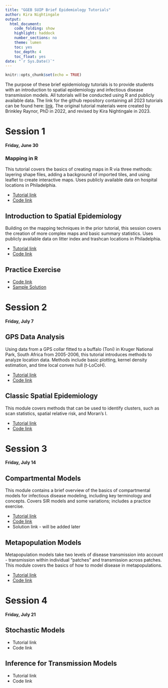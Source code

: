 ```yaml
---
title: "GGEB SUIP Brief Epidemiology Tutorials"
author: Kira Nightingale
output:
  html_document:
    code_folding: show
    highlight: haddock
    number_sections: no
    theme: lumen
    toc: yes
    toc_depth: 4
    toc_float: yes
date: "`r Sys.Date()`"
---
```


```r
knitr::opts_chunk$set(echo = TRUE)
```

The purpose of these brief epidemiology tutorials is to provide students with an introduction to spatial epidemiology and infectious disease transmission models. All tutorials will be conducted using R and publicly available data. The link for the github repository containing all 2023 tutorials can be found here: [link](https://github.com/kira-nightingale/epi_tutorial_library/tree/main). The original tutorial materials were created by Brinkley Raynor, PhD in 2022, and revised by Kira Nightingale in 2023.

# Session 1
**Friday, June 30**

### Mapping in R
This tutorial covers the basics of creating maps in R via three methods: layering shape files, adding a background of imported tiles, and using leaflet to create interactive maps. Uses publicly available data on hospital locations in Philadelphia.

- [Tutorial link](https://rpubs.com/KNightingale/SUIP2023_01)
- [Code link](https://github.com/kira-nightingale/epi_tutorial_library/blob/main/Spatial/01_Mapping.Rmd)

## Introduction to Spatial Epidemiology
Building on the mapping techniques in the prior tutorial, this session covers the creation of more complex maps and basic summary statistics. Uses publicly available data on litter index and trashcan locations in Philadelphia.

- [Tutorial link](https://rpubs.com/KNightingale/SUIP2023_2)
- [Code link](https://github.com/kira-nightingale/epi_tutorial_library/blob/main/Spatial/02_ChoroplethMaps.Rmd)

## Practice Exercise

- [Code link](https://github.com/kira-nightingale/epi_tutorial_library/blob/main/Spatial/03_MappingExercise.Rmd)
- [Sample Solution]("https://rpubs.com/KNightingale/1060151")

# Session 2
**Friday, July 7**

## GPS Data Analysis
Using data from a GPS collar fitted to a buffalo (Toni) in Kruger National Park, South Africa from 2005-2006, this tutorial introduces methods to analyze location data. Methods include basic plotting, kernel density estimation, and time local convex hull (t-LoCoH).

- [Tutorial link](https://rpubs.com/KNightingale/1060153)
- [Code link](https://github.com/kira-nightingale/epi_tutorial_library/blob/main/Spatial/04_GPStracking.Rmd)

## Classic Spatial Epidemiology
This module covers methods that can be used to identify clusters, such as scan statistics, spatial relative risk, and Moran's I.

- [Tutorial link](https://rpubs.com/KNightingale/1060152)
- [Code link](https://github.com/kira-nightingale/epi_tutorial_library/blob/main/Spatial/05_SpatialClustering.Rmd)

# Session 3
**Friday, July 14**

## Compartmental Models
This module contains a brief overview of the basics of compartmental models for infectious disease modeling, including key terminology and concepts. Covers SIR models and some variations; includes a practice exercise.

- [Tutorial link](https://rpubs.com/KNightingale/1062478)
- [Code link](https://github.com/kira-nightingale/epi_tutorial_library/blob/main/TransmissionModels/05_ModelingBasics.Rmd)
- Solution link - will be added later

## Metapopulation Models
Metapopulation models take two levels of disease transmission into account - transmission within individual "patches" and transmission across patches. This module covers the basics of how to model disease in metapopulations.

- [Tutorial link](https://rpubs.com/KNightingale/1062482)
- [Code link](https://github.com/kira-nightingale/epi_tutorial_library/blob/main/TransmissionModels/06_MetapopulationModel.Rmd)

# Session 4
**Friday, July 21**

## Stochastic Models
- Tutorial link
- Code link

## Inference for Transmission Models
- Tutorial link
- Code link